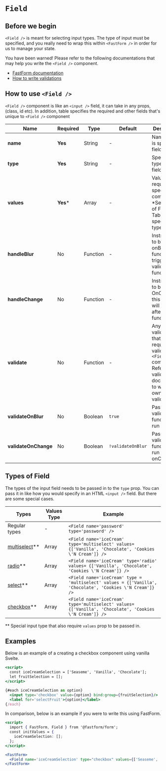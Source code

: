 

<Meta title="Field/Field" component={FastForm} />

# `Field`

## Before we begin
`<Field />` is meant for selecting input types. The type of input must be specified, and you really need to wrap this within `<FastForm />` in order for us to manage your state. 

You have been warned! 
Please refer to the following documentations that may help you write the `<Field />` component.
- [FastForm documentation](?path=/story/fastform-fastform--page)
- [How to write validations](?path=/story/validators-validators--page)

## How to use `<Field />`

`<Field />` component is like an `<input />` field, it can take in any props, (class, id etc). In addition, table specifies the required and other fields that's unique to `<Field />` component

| Name | Required | Type | Default | Description |
| --- | --- | --- | --- | --- |
| **name** | **Yes** | String | - | Name for the is specific field |
| **type** | **Yes** | String | - | Specify the type of input field |
| **values** | **Yes*** | Array | - | Values required for specific components. *See Types of Field Table for special types
| **handleBlur** | No | Function | - | Instructions to be run onBlur, this function will trigger after validate function |
| **handleChange** | No | Function | - | Instructions to be run OnChange, this function will trigger after validate function|
| **validate** | No | Function | - | Any validators that is required to validate the `<Field />` component. Refer to validator docs on how to write your own validations|
| **validateOnBlur** | No | Boolean | `true` | Passed in validate function will run onBlur|
| **validateOnChange** | No | Boolean | `!validateOnBlur` | Passed in validate function will run onChange |


## Types of Field 

The types of the input field needs to be passed in to the `type` prop. You can pass it in like how you would specify in an HTML `<input />` field. But there are some special cases. 

| Types | Values Type | Example |
| --- | --- | --- |
| Regular types | - | `<Field name='password' type='password' />`|
| [multiselect](?path=/story/field-multi-select--multi-select)** | Array | `<Field name='iceCream' type='multiselect' values={['Vanilla', 'Chocolate', 'Cookies \'N Cream']} />` | 
| [radio](?path=/story/field-radio--radio)** | Array | `<Field name='iceCream' type='radio' values= {['Vanilla', 'Chocolate', 'Cookies \'N Cream']} />` | 
| [select](?path=/story/field-select--select)** | Array | `<Field name='iceCream' type = 'multiselect' values = {['Vanilla', 'Chocolate', 'Cookies \'N Cream']} />` |
| [checkbox](?path=/story/field-checkbox--checkbox)** | Array | `<Field name='iceCream' type='multiselect' values={['Vanilla', 'Chocolate', 'Cookies \'N Cream']} />` |
** Special input type that also require `values` prop to be passed in.
## Examples

Below is an example of a creating a checkbox component using vanilla Svelte.
```jsx
<script>
  const iceCreamSelection = ['Seaseme', 'Vanilla', 'Chocolate'];
  let fruitSelection = [];
</script>

{#each iceCreamSelection as option}
  <input type='checkbox' value={option} bind:group={fruitSelection}/>
  <label for='selectFruit'>{option}</label>
{/each}
```

In comparison, below is an example if you were to write this using FastForm.
```jsx
<script>
  import { FastForm, Field } from '@fastform/form';
  const initValues = {
    iceCreamSelection: [];
  };
</script>

<FastForm>
  <Field name='iceCreamSelection' type="checkbox" values={['Seaseme', 'Vanilla', 'Chocolate']}/>
</FastForm>
```





